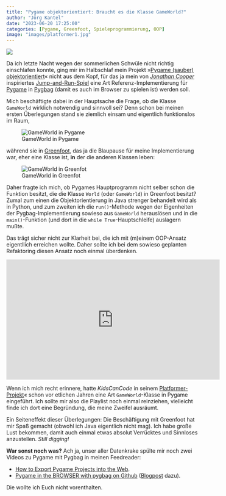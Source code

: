 ```yaml
---
title: "Pygame objektorientiert: Braucht es die Klasse GameWorld?"
author: "Jörg Kantel"
date: "2023-06-20 17:25:00"
categories: [Pygame, Greenfoot, Spieleprogrammierung, OOP]
image: "images/platformer1.jpg"
---
```


[![](images/platformer1-b.jpg)](https://www.flickr.com/photos/schockwellenreiter/52962509456/)

Da ich letzte Nacht wegen der sommerlichen Schwüle nicht richtig einschlafen konnte, ging mir im Halbschlaf mein Projekt »[Pygame (sauber) objektorientiert](https://kantel.github.io/posts/2023010701_pygame_oop/)« nicht aus dem Kopf, für das ja mein von *[Jonathan Cooper](https://www.youtube.com/playlist?list=PLk64HPu_u_NOD0hC2XFZfDu1ZOr7OF1qB)* inspiriertes [Jump-and-Run-Spiel](https://kantel.github.io/posts/2023061701_platformer_pygame_pygbag_1/) eine Art Referenz-Implementierung für [Pygame](http://cognitiones.kantel-chaos-team.de/multimedia/spieleprogrammierung/pygame.html) in [Pygbag](http://cognitiones.kantel-chaos-team.de/multimedia/spieleprogrammierung/pygbag.html) (damit es auch im Browser zu spielen ist) werden soll.

Mich beschäftigte dabei in der Hauptsache die Frage, ob die Klasse `GameWorld` wirklich notwendig und sinnvoll sei? Denn schon bei meinen ersten Überlegungen stand sie ziemlich einsam und eigentlich funktionslos im Raum,

![GameWorld in Pygame](images/gameworldpygame.jpg)

während sie in [Greenfoot](http://cognitiones.kantel-chaos-team.de/programmierung/creativecoding/greenfoot.html), das ja die Blaupause für meine Implementierung war, eher eine Klasse ist, **in** der die anderen Klassen leben:

![GameWorld in Greenfot](images/gameworldgreenfoot.jpg)


Daher fragte ich mich, ob Pygames Hauptprogramm nicht selber schon die Funktion besitzt, die die Klasse `World` (oder `GameWorld`) in Greenfoot besitzt? Zumal zum einen die Objektorientierung in Java strenger behandelt wird als in Python, und zum zweiten ich die `run()`-Methode wegen der Eigenheiten der Pygbag-Implementierung sowieso aus `GameWorld` herauslösen und in die `main()`-Funktion (und dort in die `while True`-Hauptschleife) auslagern mußte.

Das trägt sicher nicht zur Klarheit bei, die ich mit (m)einem OOP-Ansatz eigentllich erreichen wollte. Daher sollte ich bei dem sowieso geplanten Refaktoring diesen Ansatz noch einmal überdenken.

<iframe width="560" height="315" src="https://www.youtube.com/embed/uWvb3QzA48c" title="YouTube video player" frameborder="0" allow="accelerometer; autoplay; clipboard-write; encrypted-media; gyroscope; picture-in-picture; web-share" allowfullscreen></iframe>

Wenn ich mich recht erinnere, hatte *KidsCanCode* in seinem [Platformer-Projekt](https://www.youtube.com/playlist?list=PLsk-HSGFjnaG-BwZkuAOcVwWldfCLu1pq)« schon vor etlichen Jahren eine Art `GameWorld`-Klasse in Pygame eingeführt. Ich sollte mir also die Playlist noch einmal reinziehen, vielleicht finde ich dort eine Begründung, die meine Zweifel ausräumt.

Ein Seiteneffekt dieser Überlegungen: Die Beschäftigung mit Greenfoot hat mir Spaß gemacht (obwohl ich Java eigentlich nicht mag). Ich habe große Lust bekommen, damit auch einmal etwas absolut Verrücktes und Sinnloses anzustellen. *Still digging!*

**War sonst noch was?** Ach ja, unser aller Datenkrake spülte mir noch zwei Videos zu Pygame mit Pygbag in meinen Feedreader:

- [How to Export Pygame Projects into the Web](https://www.youtube.com/watch?v=LB7dAlIDnDw).
- [Pygame in the BROWSER with pygbag on Github](https://www.youtube.com/watch?v=RDkfbASO-gM) ([Blogpost](https://pythonprogramming.altervista.org/pygame-in-the-browser-with-pygbag-and-github/) dazu).

Die wollte ich Euch nicht vorenthalten.
